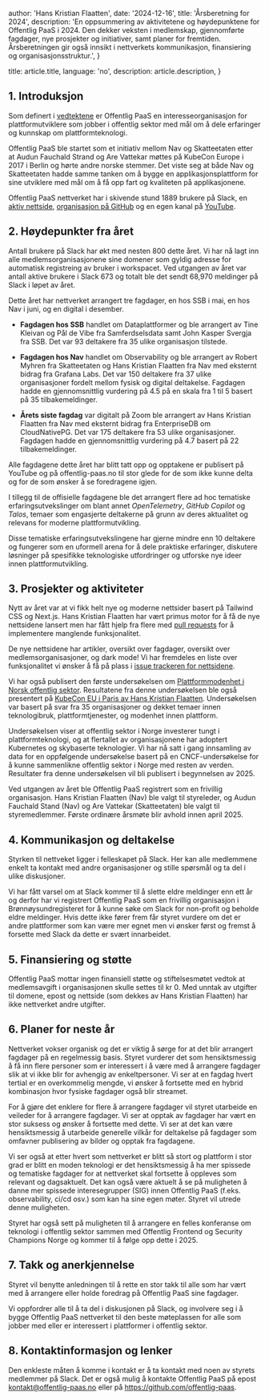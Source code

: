 
  author: 'Hans Kristian Flaatten',
  date: '2024-12-16',
  title: 'Årsberetning for 2024',
  description:
    'En oppsummering av aktivitetene og høydepunktene for Offentlig PaaS i 2024. Den dekker veksten i medlemskap, gjennomførte fagdager, nye prosjekter og initiativer, samt planer for fremtiden. Årsberetningen gir også innsikt i nettverkets kommunikasjon, finansiering og organisasjonsstruktur.',
}

  title: article.title,
  language: 'no',
  description: article.description,
}


## 1. Introduksjon

Som definert i [vedtektene](https://github.com/offentlig-paas/organisasjon/blob/main/vedtekter.md) er Offentlig PaaS en interesseorganisasjon for plattformutviklere som jobber i offentlig sektor med mål om å dele erfaringer og kunnskap om plattformteknologi.

Offentlig PaaS ble startet som et initiativ mellom Nav og Skatteetaten etter at Audun Fauchald Strand og Are Vattekar møttes på KubeCon Europe i 2017 i Berlin og hørte andre norske stemmer. Det viste seg at både Nav og Skatteetaten hadde samme tanken om å bygge en applikasjonsplattform for sine utviklere med mål om å få opp fart og kvaliteten på applikasjonene.

Offentlig PaaS nettverket har i skivende stund 1889 brukere på Slack, en [aktiv nettside](https://offentlig-paas.no), [organisasjon på GitHub](https://github.com/offentlig-paas) og en egen kanal på [YouTube](https://www.youtube.com/@OffentligPaaS).

## 2. Høydepunkter fra året

Antall brukere på Slack har økt med nesten 800 dette året. Vi har nå lagt inn alle medlemsorganisasjonene sine domener som gyldig adresse for automatisk registreing av bruker i workspacet. Ved utgangen av året var antall aktive brukere i Slack 673 og totalt ble det sendt 68,970 meldinger på Slack i løpet av året.

Dette året har nettverket arrangert tre fagdager, en hos SSB i mai, en hos Nav i juni, og en digital i desember.

* **Fagdagen hos SSB** handlet om Dataplattformer og ble arrangert av Tine Kleivan og Pål de Vibe fra Samferdselsdata samt John Kasper Svergja fra SSB. Det var 93 deltakere fra 35 ulike organisasjon tilstede.

* **Fagdagen hos Nav** handlet om Observability og ble arrangert av Robert Myhren fra Skatteetaten og Hans Kristian Flaatten fra Nav med eksternt bidrag fra Grafana Labs. Det var 150 deltakere fra 37 ulike organisasjoner fordelt mellom fysisk og digital deltakelse. Fagdagen hadde en gjennomsnittlig vurdering på 4.5 på en skala fra 1 til 5 basert på 35 tilbakemeldinger.

* **Årets siste fagdag** var digitalt på Zoom ble arrangert av Hans Kristian Flaatten fra Nav med eksternt bidrag fra EnterpriseDB om CloudNativePG. Det var 175 deltakere fra 53 ulike organisasjoner. Fagdagen hadde en gjennomsnittlig vurdering på 4.7 basert på 22 tilbakemeldinger.

Alle fagdagene dette året har blitt tatt opp og opptakene er publisert på YouTube og på offentlig-paas.no til stor glede for de som ikke kunne delta og for de som ønsker å se foredragene igjen.

I tillegg til de offisielle fagdagene ble det arrangert flere ad hoc tematiske erfaringsutvekslinger om blant annet *OpenTelemetry*, *GitHub Copilot* og *Talos*, temaer som engasjerte deltakerne på grunn av deres aktualitet og relevans for moderne plattformutvikling.

Disse tematiske erfaringsutvekslingene har gjerne mindre enn 10 deltakere og fungerer som en uformell arena for å dele praktiske erfaringer, diskutere løsninger på spesifikke teknologiske utfordringer og utforske nye ideer innen plattformutvikling.

## 3. Prosjekter og aktiviteter

Nytt av året var at vi fikk helt nye og moderne nettsider basert på Tailwind CSS og Next.js. Hans Kristian Flaatten har vært primus motor for å få de nye nettsidene lansert men har fått hjelp fra flere med [pull requests](https://github.com/offentlig-paas/nye.offentlig-paas.no/pulls?q=sort%3Aupdated-desc+is%3Apr+is%3Amerged) for å implementere manglende funksjonalitet.

De nye nettsidene har artikler, oversikt over fagdager, oversikt over medlemsorganisasjoner, og dark mode! Vi har fremdeles en liste over funksjonalitet vi ønsker å få på plass i [issue trackeren for nettsidene](https://github.com/offentlig-paas/nye.offentlig-paas.no/issues?q=sort%3Aupdated-desc+is%3Aissue+is%3Aopen).

Vi har også publisert den første undersøkelsen om [Plattformmodenhet i Norsk offentlig sektor](https://offentlig-paas.no/artikkel/plattformmodenhet-2024). Resultatene fra denne undersøkelsen ble også presentert på [KubeCon EU i Paris av Hans Kristian Flaatten](https://www.youtube.com/watch?v=3WFZhETlS9s). Undersøkelsen var basert på svar fra 35 organisasjoner og dekket temaer innen teknologibruk, plattformtjenester, og modenhet innen plattform.

Undersøkelsen viser at offentlig sektor i Norge investerer tungt i plattformteknologi, og at flertallet av organisasjonene har adoptert Kubernetes og skybaserte teknologier. Vi har nå satt i gang innsamling av data for en oppfølgende undersøkelse basert på en CNCF-undersøkelse for å kunne sammenlikne offentlig sektor i Norge med resten av verden. Resultater fra denne undersøkelsen vil bli publisert i begynnelsen av 2025.

Ved utgangen av året ble Offentlig PaaS registrert som en frivillig organisasjon. Hans Kristian Flaatten (Nav) ble valgt til styreleder, og Audun Fauchald Stand (Nav) og Are Vattekar (Skatteetaten) ble valgt til styremedlemmer. Første ordinære årsmøte blir avhold innen april 2025.

## 4. Kommunikasjon og deltakelse

Styrken til nettveket ligger i felleskapet på Slack. Her kan alle medlemmene enkelt ta kontakt med andre organisasjoner og stille spørsmål og ta del i ulike diskusjoner.

Vi har fått varsel om at Slack kommer til å slette eldre meldinger enn ett år og derfor har vi registrert Offentlig PaaS som en frivillig organisasjon i Brønnøysundregisteret for å kunne søke om Slack for non-profit og beholde eldre meldinger. Hvis dette ikke fører frem får styret vurdere om det er andre plattformer som kan være mer egnet men vi ønsker først og fremst å forsette med Slack da dette er svært innarbeidet.

## 5. Finansiering og støtte

Offentlig PaaS mottar ingen finansiell støtte og stiftelsesmøtet vedtok at medlemsavgift i organisasjonen skulle settes til kr 0. Med unntak av utgifter til domene, epost og nettside (som dekkes av Hans Kristian Flaatten) har ikke nettverket andre utgifter.

## 6. Planer for neste år

Nettverket vokser organisk og det er viktig å sørge for at det blir arrangert fagdager på en regelmessig basis. Styret vurderer det som hensiktsmessig å få inn flere personer som er interessert i å være med å arrangere fagdager slik at vi ikke blir for avhengig av enkeltpersoner. Vi ser at en fagdag hvert tertial er en overkommelig mengde, vi ønsker å fortsette med en hybrid kombinasjon hvor fysiske fagdager også blir streamet.

For å gjøre det enklere for flere å arrangere fagdager vil styret utarbeide en veileder for å arrangere fagdager. Vi ser at opptak av fagdager har vært en stor suksess og ønsker å fortsette med dette. Vi ser at det kan være hensiktsmessig å utarbeide generelle vilkår for deltakelse på fagdager som omfavner publisering av bilder og opptak fra fagdagene.

Vi ser også at etter hvert som nettverket er blitt så stort og plattform i stor grad er blitt en moden teknologi er det hensiktsmessig å ha mer spissede og tematiske fagdager for at nettverket skal fortsette å oppleves som relevant og dagsaktuelt. Det kan også være aktuelt å se på muligheten å danne mer spissede interesegrupper (SIG) innen Offentlig PaaS (f.eks. observability, ci/cd osv.) som kan ha sine egen møter. Styret vil utrede denne muligheten.

Styret har også sett på muligheten til å arrangere en felles konferanse om teknologi i offentlig sektor sammen med Offentlig Frontend og Security Champions Norge og kommer til å følge opp dette i 2025.

## 7. Takk og anerkjennelse

Styret vil benytte anledningen til å rette en stor takk til alle som har vært med å arrangere eller holde foredrag på Offentlig PaaS sine fagdager.

Vi oppfordrer alle til å ta del i diskusjonen på Slack, og involvere seg i å bygge Offentlig PaaS nettverket til den beste møteplassen for alle som jobber med eller er interessert i plattformer i offentlig sektor.

## 8. Kontaktinformasjon og lenker

Den enkleste måten å komme i kontakt er å ta kontakt med noen av styrets medlemmer på Slack. Det er også mulig å kontakte Offentlig PaaS på epost kontakt@offentlig-paas.no eller på https://github.com/offentlig-paas.
